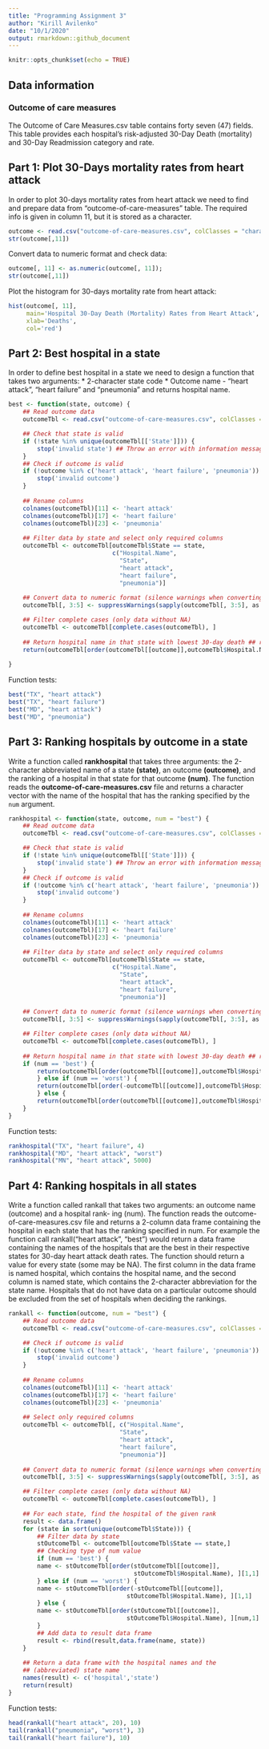 ```yaml
---
title: "Programming Assignment 3"
author: "Kirill Avilenko"
date: "10/1/2020"
output: rmarkdown::github_document
---
```


```r
knitr::opts_chunk$set(echo = TRUE)
```
## Data information

### Outcome of care measures
The Outcome of Care Measures.csv table contains forty seven (47) fields. This table provides each hospital’s risk-adjusted 30-Day Death (mortality) and 30-Day Readmission category and rate.


## Part 1: Plot 30-Days mortality rates from heart attack

In order to plot 30-days mortality rates from heart attack we need to find and prepare data from "outcome-of-care-measures" table. The required info is given in column 11, but it is stored as a character.

```r
outcome <- read.csv("outcome-of-care-measures.csv", colClasses = "character")
str(outcome[,11])
```

Convert data to numeric format and check data:
```r
outcome[, 11] <- as.numeric(outcome[, 11]);
str(outcome[,11])
```

Plot the histogram for 30-days mortality rate from heart attack:
```r
hist(outcome[, 11], 
     main='Hospital 30-Day Death (Mortality) Rates from Heart Attack', 
     xlab='Deaths', 
     col='red')
```

## Part 2: Best hospital in a state

In order to define best hospital in a state we need to design a function that takes two arguments:
* 2-character state code
* Outcome name - "heart attack", "heart failure" and "pneumonia"
and returns hospital name.

```r
best <- function(state, outcome) {
    ## Read outcome data
    outcomeTbl <- read.csv("outcome-of-care-measures.csv", colClasses = "character")

    ## Check that state is valid
    if (!state %in% unique(outcomeTbl[['State']])) {
        stop('invalid state') ## Throw an error with information message
    }
    ## Check if outcome is valid
    if (!outcome %in% c('heart attack', 'heart failure', 'pneumonia')) {
        stop('invalid outcome')
    }
    
    ## Rename columns
    colnames(outcomeTbl)[11] <- 'heart attack'
    colnames(outcomeTbl)[17] <- 'heart failure'
    colnames(outcomeTbl)[23] <- 'pneumonia'
    
    ## Filter data by state and select only required columns
    outcomeTbl <- outcomeTbl[outcomeTbl$State == state,
                             c("Hospital.Name",
                               "State",
                               "heart attack",
                               "heart failure",
                               "pneumonia")]
    
    ## Convert data to numeric format (silence warnings when converting text to NA)
    outcomeTbl[, 3:5] <- suppressWarnings(sapply(outcomeTbl[, 3:5], as.numeric))

    ## Filter complete cases (only data without NA)
    outcomeTbl <- outcomeTbl[complete.cases(outcomeTbl), ]
    
    ## Return hospital name in that state with lowest 30-day death ## rate
    return(outcomeTbl[order(outcomeTbl[[outcome]],outcomeTbl$Hospital.Name), ][1,1])
    
}
```

Function tests:
```r
best("TX", "heart attack")
best("TX", "heart failure")
best("MD", "heart attack")
best("MD", "pneumonia")
```

## Part 3: Ranking hospitals by outcome in a state

Write a function called **rankhospital** that takes three arguments: the 2-character abbreviated name of a state **(state)**, an outcome **(outcome)**, and the ranking of a hospital in that state for that outcome **(num)**. The function reads the **outcome-of-care-measures.csv** file and returns a character vector with the name of the hospital that has the ranking specified by the `num` argument.

```r
rankhospital <- function(state, outcome, num = "best") { 
    ## Read outcome data
    outcomeTbl <- read.csv("outcome-of-care-measures.csv", colClasses = "character")

    ## Check that state is valid
    if (!state %in% unique(outcomeTbl[['State']])) {
        stop('invalid state') ## Throw an error with information message
    }
    ## Check if outcome is valid
    if (!outcome %in% c('heart attack', 'heart failure', 'pneumonia')) {
        stop('invalid outcome')
    }
    
    ## Rename columns
    colnames(outcomeTbl)[11] <- 'heart attack'
    colnames(outcomeTbl)[17] <- 'heart failure'
    colnames(outcomeTbl)[23] <- 'pneumonia'
    
    ## Filter data by state and select only required columns
    outcomeTbl <- outcomeTbl[outcomeTbl$State == state,
                             c("Hospital.Name",
                               "State",
                               "heart attack",
                               "heart failure",
                               "pneumonia")]
    
    ## Convert data to numeric format (silence warnings when converting text to NA)
    outcomeTbl[, 3:5] <- suppressWarnings(sapply(outcomeTbl[, 3:5], as.numeric))

    ## Filter complete cases (only data without NA)
    outcomeTbl <- outcomeTbl[complete.cases(outcomeTbl), ]
    
    ## Return hospital name in that state with lowest 30-day death ## rate
    if (num == 'best') {
        return(outcomeTbl[order(outcomeTbl[[outcome]],outcomeTbl$Hospital.Name), ][1,1])
        } else if (num == 'worst') {
        return(outcomeTbl[order(-outcomeTbl[[outcome]],outcomeTbl$Hospital.Name), ][1,1])
        } else {
        return(outcomeTbl[order(outcomeTbl[[outcome]],outcomeTbl$Hospital.Name), ][num,1])    
    } 
}

```

Function tests:
```r
rankhospital("TX", "heart failure", 4)
rankhospital("MD", "heart attack", "worst")
rankhospital("MN", "heart attack", 5000)
```
## Part 4: Ranking hospitals in all states

Write a function called rankall that takes two arguments: an outcome name (outcome) and a hospital rank- ing (num). The function reads the outcome-of-care-measures.csv file and returns a 2-column data frame containing the hospital in each state that has the ranking specified in num. For example the function call rankall("heart attack", "best") would return a data frame containing the names of the hospitals that are the best in their respective states for 30-day heart attack death rates. The function should return a value for every state (some may be NA). The first column in the data frame is named hospital, which contains the hospital name, and the second column is named state, which contains the 2-character abbreviation for the state name. Hospitals that do not have data on a particular outcome should be excluded from the set of hospitals when deciding the rankings.

```r
rankall <- function(outcome, num = "best") { 
    ## Read outcome data
    outcomeTbl <- read.csv("outcome-of-care-measures.csv", colClasses = "character")

    ## Check if outcome is valid
    if (!outcome %in% c('heart attack', 'heart failure', 'pneumonia')) {
        stop('invalid outcome')
    }
    
    ## Rename columns
    colnames(outcomeTbl)[11] <- 'heart attack'
    colnames(outcomeTbl)[17] <- 'heart failure'
    colnames(outcomeTbl)[23] <- 'pneumonia'
    
    ## Select only required columns
    outcomeTbl <- outcomeTbl[, c("Hospital.Name",
                               "State",
                               "heart attack",
                               "heart failure",
                               "pneumonia")]
    
    ## Convert data to numeric format (silence warnings when converting text to NA)
    outcomeTbl[, 3:5] <- suppressWarnings(sapply(outcomeTbl[, 3:5], as.numeric))

    ## Filter complete cases (only data without NA)
    outcomeTbl <- outcomeTbl[complete.cases(outcomeTbl), ]
    
    ## For each state, find the hospital of the given rank
    result <- data.frame()
    for (state in sort(unique(outcomeTbl$State))) {
        ## Filter data by state 
        stOutcomeTbl <- outcomeTbl[outcomeTbl$State == state,]
        ## Checking type of num value
        if (num == 'best') {
        name <- stOutcomeTbl[order(stOutcomeTbl[[outcome]],
                                   stOutcomeTbl$Hospital.Name), ][1,1]
        } else if (num == 'worst') {
        name <- stOutcomeTbl[order(-stOutcomeTbl[[outcome]],
                                 stOutcomeTbl$Hospital.Name), ][1,1]
        } else {
        name <- stOutcomeTbl[order(stOutcomeTbl[[outcome]],
                                 stOutcomeTbl$Hospital.Name), ][num,1] 
        }
        ## Add data to result data frame
        result <- rbind(result,data.frame(name, state))
    }
    
    ## Return a data frame with the hospital names and the
    ## (abbreviated) state name
    names(result) <- c('hospital','state')
    return(result)
}
```

Function tests:
```r
head(rankall("heart attack", 20), 10)
tail(rankall("pneumonia", "worst"), 3)
tail(rankall("heart failure"), 10)
```